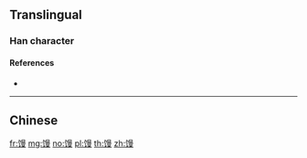 {{character info/new}}
{{also|饅}}
==Translingual==

===Han character===
{{Han char|rn=184|rad=饣|as=11|sn=14|four=|canj=NVAWE|ids=⿰饣曼}}

====References====
* {{Han ref|kx=1427.311|hdz=74470.140|uh=9992|ud=39314}}

----

==Chinese==
{{zh-see|饅}}

[[fr:馒]]
[[mg:馒]]
[[no:馒]]
[[pl:馒]]
[[th:馒]]
[[zh:馒]]